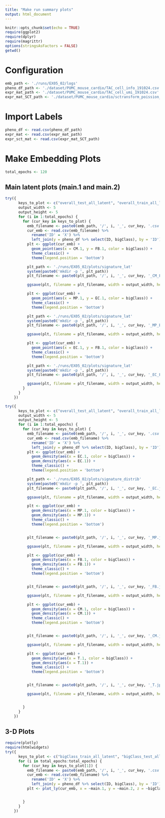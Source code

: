 ```yaml
---
title: "Make run summary plots"
output: html_document
---
```


```r
knitr::opts_chunk$set(echo = TRUE)
require(ggplot2)
require(dplyr)
require(magrittr)
options(stringsAsFactors = FALSE)
getwd()
```

# Configuration

```r
emb_path <- './runs/EX05_02/logs'
pheno_df_path <- './dataset/PUMC_mouse_cardio/TAC_cell_info_191024.csv'
expr_mat_path <- './dataset/PUMC_mouse_cardio/TAC_cell_umi_191024.csv'
expr_mat_SCT_path <- './dataset/PUMC_mouse_cardio/sctransform_poission_res.csv.gz'
```

# Import Labels

```r
pheno_df <- read.csv(pheno_df_path)
expr_mat <- read.csv(expr_mat_path)
expr_sct_mat <- read.csv(expr_mat_SCT_path)
```

# Make Embedding Plots

```r
total_epochs <- 120
```

## Main latent plots (main.1 and main.2)


```r
try({
      keys_to_plot <- c("overall_test_all_latent", "overall_train_all_latent")
      output_width <- 5
      output_height <- 5
      for (i in 1:total_epochs) {
        for (cur_key in keys_to_plot) {
          emb_filename <- paste0(emb_path, '/', i, '_', cur_key, '.csv')
          cur_emb <- read.csv(emb_filename) %>%
            rename('ID' = 'X') %>%
            left_join(y = pheno_df %>% select(ID, bigClass), by = 'ID')
          plt <- ggplot(cur_emb) +
            geom_point(aes(x = CM.1, y = FB.1, color = bigClass)) +
            theme_classic() +
            theme(legend.position = 'bottom')

          plt_path <- './runs/EX05_02/plots/signature_lat'
          system(paste0('mkdir -p ', plt_path))
          plt_filename <- paste0(plt_path, '/', i, '_', cur_key, '_CM_FB.jpg')

          ggsave(plt, filename = plt_filename, width = output_width, height = output_height)

          plt <- ggplot(cur_emb) +
            geom_point(aes(x = MP.1, y = EC.1, color = bigClass)) +
            theme_classic() +
            theme(legend.position = 'bottom')

          plt_path <- './runs/EX05_02/plots/signature_lat'
          system(paste0('mkdir -p ', plt_path))
          plt_filename <- paste0(plt_path, '/', i, '_', cur_key, '_MP_EC.jpg')

          ggsave(plt, filename = plt_filename, width = output_width, height = output_height)

          plt <- ggplot(cur_emb) +
            geom_point(aes(x = EC.1, y = FB.1, color = bigClass)) +
            theme_classic() +
            theme(legend.position = 'bottom')

          plt_path <- './runs/EX05_02/plots/signature_lat'
          system(paste0('mkdir -p ', plt_path))
          plt_filename <- paste0(plt_path, '/', i, '_', cur_key, '_EC_FB.jpg')

          ggsave(plt, filename = plt_filename, width = output_width, height = output_height)
        }
      }
    })
```

```r
try({
      keys_to_plot <- c("overall_test_all_latent", "overall_train_all_latent")
      output_width <- 5
      output_height <- 5
      for (i in 1:total_epochs) {
        for (cur_key in keys_to_plot) {
          emb_filename <- paste0(emb_path, '/', i, '_', cur_key, '.csv')
          cur_emb <- read.csv(emb_filename) %>%
            rename('ID' = 'X') %>%
            left_join(y = pheno_df %>% select(ID, bigClass), by = 'ID')
          plt <- ggplot(cur_emb) +
            geom_density(aes(x = EC.1, color = bigClass)) +
            geom_density(aes(x = EC.1)) +
            theme_classic() +
            theme(legend.position = 'bottom')

          plt_path <- './runs/EX05_02/plots/signature_distrib'
          system(paste0('mkdir -p ', plt_path))
          plt_filename <- paste0(plt_path, '/', i, '_', cur_key, '_EC.jpg')

          ggsave(plt, filename = plt_filename, width = output_width, height = output_height)

          plt <- ggplot(cur_emb) +
            geom_density(aes(x = MP.1, color = bigClass)) +
            geom_density(aes(x = MP.1)) +
            theme_classic() +
            theme(legend.position = 'bottom')


          plt_filename <- paste0(plt_path, '/', i, '_', cur_key, '_MP.jpg')

          ggsave(plt, filename = plt_filename, width = output_width, height = output_height)

          plt <- ggplot(cur_emb) +
            geom_density(aes(x = FB.1, color = bigClass)) +
            geom_density(aes(x = FB.1)) +
            theme_classic() +
            theme(legend.position = 'bottom')


          plt_filename <- paste0(plt_path, '/', i, '_', cur_key, '_FB.jpg')

          ggsave(plt, filename = plt_filename, width = output_width, height = output_height)

          plt <- ggplot(cur_emb) +
            geom_density(aes(x = CM.1, color = bigClass)) +
            geom_density(aes(x = CM.1)) +
            theme_classic() +
            theme(legend.position = 'bottom')


          plt_filename <- paste0(plt_path, '/', i, '_', cur_key, '_CM.jpg')

          ggsave(plt, filename = plt_filename, width = output_width, height = output_height)

          plt <- ggplot(cur_emb) +
            geom_density(aes(x = T.1, color = bigClass)) +
            geom_density(aes(x = T.1)) +
            theme_classic() +
            theme(legend.position = 'bottom')


          plt_filename <- paste0(plt_path, '/', i, '_', cur_key, '_T.jpg')

          ggsave(plt, filename = plt_filename, width = output_width, height = output_height)


        }
      }
    })
```



## 3-D Plots

```r
require(plotly)
require(htmlwidgets)
try({
      keys_to_plot <- c("bigClass_train_all_latent", "bigClass_test_all_latent")
      for (i in total_epochs:total_epochs) {
        for (cur_key in keys_to_plot[1]) {
          emb_filename <- paste0(emb_path, '/', i, '_', cur_key, '.csv')
          cur_emb <- read.csv(emb_filename) %>%
            rename('ID' = 'X') %>%
            left_join(y = pheno_df %>% select(ID, bigClass), by = 'ID')
          plt <- plot_ly(cur_emb, x = ~main.1, y = ~main.2, z = ~bigClass.1, color = ~bigClass)


        }
      }
    })

```
